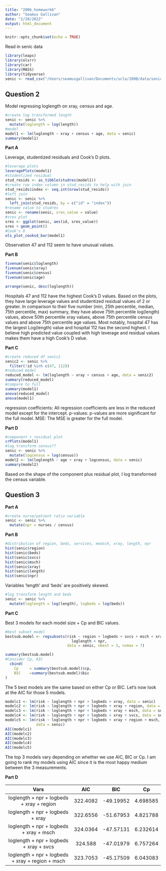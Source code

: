 ```yaml
---
title: "200b_homework6"
author: "Seamus Gallivan"
date: "2/20/2022"
output: html_document
---
```


```r
knitr::opts_chunk$set(echo = TRUE)
```

Read in senic data

```r
library(leaps)
library(olsrr)
library(car)
library(MASS)
library(tidyverse)
senic <- read_csv("/Users/seamusgallivan/Documents/ucla/200B/data/senic.csv")
```

## Question 2 

Model regressing loglength on xray, census and age.

```r
#create log transformed length 
senic <- senic %>% 
  mutate(loglength = log(length))
#model 
model1 <- lm(loglength ~ xray + census + age, data = senic)
summary(model1)
```

**Part A**

Leverage, studentized residuals and Cook's D plots.

```r
#leverage plots
leveragePlots(model1)
#studentized residual 
stud_resids <- as_tibble(studres(model1))
#create row index column in stud_resids to help with join 
stud_resids$index <- seq.int(nrow(stud_resids))
#left join 
senic <- senic %>% 
  left_join(stud_resids, by = c("id" = "index"))
#rename value to studres 
senic <- rename(senic, sres_value = value)
#sres plot 
sres <- ggplot(senic, aes(id, sres_value))
sres + geom_point()
#Cook's D
ols_plot_cooksd_bar(model1)
```

Observation 47 and 112 seem to have unusual values. 

**Part B**

```r
fivenum(senic$loglength)
fivenum(senic$xray)
fivenum(senic$census)
fivenum(senic$age)

arrange(senic, desc(loglength))
```

Hospitals 47 and 112 have the highest Cook's D values.
Based on the plots, they have large leverage values and studentized residual values of 2 or greater. In comparison to their five number (min, 25th percentile, median, 75th percentile, max) summary, they have above 75th percentile log(length) values, above 50th percentile xray values, above 75th percentile census values and above 75th percentile age values. Most notably, hospital 47 has the largest Log(length) value and hospital 112 has the second highest. I believe high predicted value coupled with high leverage and residual values makes them have a high Cook's D value. 

**Part C**

```r
#create reduced df senic2 
senic2 <- senic %>%  
  filter(!id %in% c(47, 112))
#reduced model 
reduced_model <- lm(loglength ~ xray + census + age, data = senic2)
summary(reduced_model)
#compare to full 
summary(model1)
anova(reduced_model)
anova(model1)
```

regression coefficients: All regression coefficients are less in the reduced model except for the intercept.
p-values: p-values are more significant for the full model. 
MSE: The MSE is greater for the full model.

**Part D**

```r
#component + residual plot 
crPlots(model1)
#log transform census??
senic <- senic %>% 
  mutate(logcensus = log(census))
model2 <- lm(loglength ~ age + xray + logcensus, data = senic)
summary(model2)
```

Based on the shape of the component plus residual plot, I log transformed the census variable.

## Question 3 

**Part A** 
```r
#create nurse/patient ratio variable 
senic <- senic %>% 
  mutate(npr = nurses / census)
```

**Part B**

```r
#distribution of region, beds, services, medsch, xray, length, npr 
hist(senic$region)
hist(senic$beds)
hist(senic$svcs)
hist(senic$msch)
hist(senic$xray)
hist(senic$length)
hist(senic$npr)
```

Variables 'length' and 'beds' are positively skewed.

```r
#log transform length and beds 
senic <- senic %>% 
  mutate(loglength = log(length), logbeds = log(beds))
```

**Part C**

Best 3 models for each model size + Cp and BIC values. 

```r
#best subset model 
bestsub.model <- regsubsets(risk ~ region + logbeds + svcs + msch + xray +
                              loglength + npr, 
                            data = senic, nbest = 3, nvmax = 7)

summary(bestsub.model)
#Consider Cp, AIC
  cbind( 
    Cp     = summary(bestsub.model)$cp,
    BIC    =summary(bestsub.model)$bic
)
```

The 5 best models are the same based on either Cp or BIC. Let's now look at the AIC for those 5 models.  

```r
modelc1 <- lm(risk ~ loglength + npr + logbeds + xray, data = senic)
modelc2 <- lm(risk ~ loglength + npr + logbeds + xray + region, data = senic)
modelc3 <- lm(risk ~ loglength + npr + logbeds + xray + msch, data = senic)
modelc4 <- lm(risk ~ loglength + npr + logbeds + xray + svcs, data = senic)
modelc5 <- lm(risk ~ loglength + npr + logbeds + xray + region + msch, 
              data = senic)
AIC(modelc1)
AIC(modelc2)
AIC(modelc3)
AIC(modelc4)
AIC(modelc5)
```

The top 3 models vary depending on whether we use AIC, BIC or Cp. I am going to rank my models using AIC since it is the most happy medium between the 3 measurements.

**Part D**

| Vars                                                   | AIC     | BIC      | Cp       |
|:------------------------------------------------------:|:-------:|:--------:|:--------:|
|loglength + npr + logbeds + xray + region               |322.4082 |-49.19952 |4.698585  |
|loglength + npr + logbeds + xray                        |322.6556 |-51.67953 |4.821788  |
|loglength + npr + logbeds + xray + msch                 |324.0364 |-47.57131 |6.232614  |
|loglength + npr + logbeds + xray + svcs                 |324.588  |-47.01979 |6.757264  |     
|loglength + npr + logbeds + xray + region + msch        |323.7053 |-45.17509 |6.043083  |
